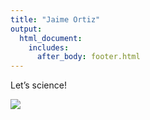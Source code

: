 ```yaml
---
title: "Jaime Ortiz"
output: 
  html_document:
    includes:
      after_body: footer.html
---
```


Let's science!

![](20200121_165307.jpeg)

